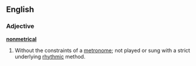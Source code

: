 ==English==

===Adjective===
'''[[non]][[metrical]]'''

# {{music}} Without the constraints of a [[metronome]]; not played or sung with a strict underlying [[rhythmic]] method.